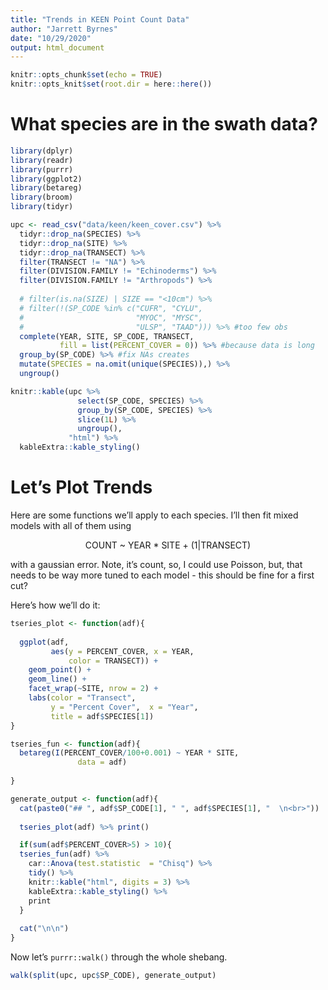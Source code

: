 ```yaml
---
title: "Trends in KEEN Point Count Data"
author: "Jarrett Byrnes"
date: "10/29/2020"
output: html_document
---
```


```r
knitr::opts_chunk$set(echo = TRUE)
knitr::opts_knit$set(root.dir = here::here())
```

# What species are in the swath data?

```r
library(dplyr)
library(readr)
library(purrr)
library(ggplot2)
library(betareg)
library(broom)
library(tidyr)

upc <- read_csv("data/keen/keen_cover.csv") %>%
  tidyr::drop_na(SPECIES) %>%
  tidyr::drop_na(SITE) %>%
  tidyr::drop_na(TRANSECT) %>%
  filter(TRANSECT != "NA") %>%
  filter(DIVISION.FAMILY != "Echinoderms") %>%
  filter(DIVISION.FAMILY != "Arthropods") %>%
  
  # filter(is.na(SIZE) | SIZE == "<10cm") %>%
  # filter(!(SP_CODE %in% c("CUFR", "CYLU",
  #                         "MYOC", "MYSC",
  #                         "ULSP", "TAAD"))) %>% #too few obs
  complete(YEAR, SITE, SP_CODE, TRANSECT,
           fill = list(PERCENT_COVER = 0)) %>% #because data is long
  group_by(SP_CODE) %>% #fix NAs creates
  mutate(SPECIES = na.omit(unique(SPECIES)),) %>%
  ungroup()

knitr::kable(upc %>%
               select(SP_CODE, SPECIES) %>%
               group_by(SP_CODE, SPECIES) %>% 
               slice(1L) %>% 
               ungroup(),
             "html") %>%
  kableExtra::kable_styling()
```

# Let's Plot Trends
Here are some functions we'll apply to each species. I'll then fit mixed models with all of them using   

<center>COUNT ~ YEAR * SITE + (1|TRANSECT)</center>

with a gaussian error. Note, it's count, so, I could use Poisson, but, that needs to be way more tuned to each model - this should be fine for a first cut?

Here's how we'll do it:

```r
tseries_plot <- function(adf){
  
  ggplot(adf,
         aes(y = PERCENT_COVER, x = YEAR,
             color = TRANSECT)) +
    geom_point() +
    geom_line() +
    facet_wrap(~SITE, nrow = 2) +
    labs(color = "Transect", 
         y = "Percent Cover",  x = "Year",
         title = adf$SPECIES[1])
}

tseries_fun <- function(adf){
  betareg(I(PERCENT_COVER/100+0.001) ~ YEAR * SITE,
               data = adf)
  
}

generate_output <- function(adf){
  cat(paste0("## ", adf$SP_CODE[1], " ", adf$SPECIES[1], "  \n<br>"))
  
  tseries_plot(adf) %>% print()

  if(sum(adf$PERCENT_COVER>5) > 10){
  tseries_fun(adf) %>%
    car::Anova(test.statistic  = "Chisq") %>%
    tidy() %>%
    knitr::kable("html", digits = 3) %>%
    kableExtra::kable_styling() %>%
    print
  }
  
  cat("\n\n")
}
```

Now let's `purrr::walk()` through the whole shebang.

```r
walk(split(upc, upc$SP_CODE), generate_output)
```
